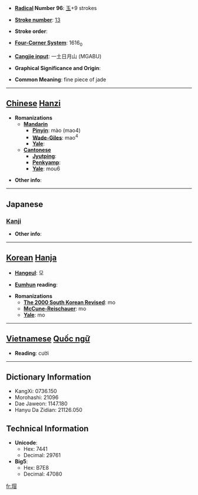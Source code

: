 * '''[[Wiktionary:Chinese radical index| Radical]] Number 96''': [[Wiktionary:Chinese radical index 玉|玉]]+9 strokes

* '''[[Wiktionary:Chinese total strokes index|Stroke number]]''': [[Wiktionary:Chinese total strokes index 13|13]]

* '''Stroke order''': 

* '''[[Wiktionary:Chinese four corner index|Four-Corner System]]''': 1616<sub>0</sub>

* '''[[Wiktionary:Chinese Cangjie index|Cangjie input]]''': 一土日月山 (MGABU)

* '''Graphical Significance and Origin''': 

* '''Common Meaning''': fine piece of jade

----

== [[Chinese]] [[Hanzi]] ==

* '''Romanizations'''
** '''[[Mandarin]]'''
*** '''[[Pinyin]]''': mào (mao4)
*** '''[[Wade-Giles]]''': mao<sup>4</sup>
*** '''[[Yale]]''': 
** '''[[Cantonese]]'''
*** '''[[Jyutping]]''':
*** '''[[Penkyamp]]''': 
*** '''[[Yale]]''': mou6

* '''Other info''': 

----

==Japanese==
===[[Kanji]]===
{{kanji|on readings=[[ぼう]] (bō), [[もう]] (mō), [[まい]] (mai)
|kun readings=
}}

* '''Other info''':  

----

== [[Korean]] [[Hanja]] ==

* '''[[Hangeul]]''': 모

* '''[[Eumhun]] reading''': 

* '''Romanizations'''
** '''[[The 2000 South Korean Revised Romanization|The 2000 South Korean Revised]]''': mo
** '''[[McCune-Reischauer]]''': mo
** '''[[Yale]]''': mo


----

== [[Vietnamese]] [[Quốc ngữ]] ==

* '''Reading''': cười

----

== Dictionary Information ==

* KangXi: 0736.150
* Morohashi: 21096
* Dae Jaweon: 1147.180
* Hanyu Da Zidian: 21126.050

== Technical Information ==

* '''Unicode''':
** Hex: 7441
** Decimal: 29761
* '''Big5''':
** Hex: B7E8
** Decimal: 47080

[[fr:瑁]]